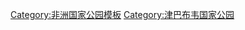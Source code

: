 {{Navbox
|name = 辛巴威國家公園
|title = {{tsl|en|Zimbabwe Parks and Wildlife Management Authority|辛巴威國家公園暨野生動物管理局|辛巴威國家公園}}
|state    = {{{state|autocollapse}}}
|listclass = hlist
|National Parks of Zimbabwe]]
|image = 
| titlestyle = background:#abdb75;
| belowstyle = background:#bbeb85;

|group1 = 
|list1 =
* {{tsl|en|Chimanimani National Park|齊馬尼馬尼國家公園|齊馬尼馬尼}}
* [[奇扎里拉國家公園|奇扎里拉]]
* [[戈納雷若國家公園|戈納雷若]]
* [[萬蓋國家公園|萬蓋]]
* [[卡祖馬鹽沼國家公園|卡祖馬鹽沼]]
* [[马纳波尔斯]]
* [[馬托博]]
* [[馬圖薩多納國家公園|馬圖薩多納]]
* [[尼揚加國家公園|尼揚加]]
* {{tsl|en|Victoria Falls National Park|維多利亞瀑布國家公園|維多利亞瀑布}}
* [[尚比西國家公園|-{zh-cn:赞比西;zh-tw:尚比西;zh-hk:贊比西;}-]]

}}<noinclude>
{{collapsible option}}
[[Category:非洲国家公园模板]]
[[Category:津巴布韦国家公园]]
</noinclude>